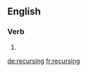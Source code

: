 ==English==

===Verb===
{{head|en|present participle}}

# {{present participle of|recurse|lang=en|nocat=1}}

[[de:recursing]]
[[fr:recursing]]